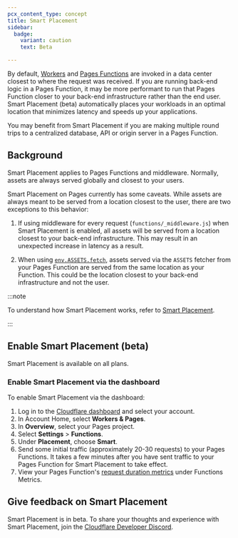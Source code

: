 ```yaml
---
pcx_content_type: concept
title: Smart Placement
sidebar:
  badge:
    variant: caution
    text: Beta

---
```


By default, [Workers](/workers/) and [Pages Functions](/pages/functions/) are invoked in a data center closest to where the request was received. If you are running back-end logic in a Pages Function, it may be more performant to run that Pages Function closer to your back-end infrastructure rather than the end user. Smart Placement (beta) automatically places your workloads in an optimal location that minimizes latency and speeds up your applications.

You may benefit from Smart Placement if you are making multiple round trips to a centralized database, API or origin server in a Pages Function.

## Background

Smart Placement applies to Pages Functions and middleware. Normally, assets are always served globally and closest to your users.

Smart Placement on Pages currently has some caveats. While assets are always meant to be served from a location closest to the user, there are two exceptions to this behavior:

1. If using middleware for every request (`functions/_middleware.js`) when Smart Placement is enabled, all assets will be served from a location closest to your back-end infrastructure. This may result in an unexpected increase in latency as a result.

2. When using [`env.ASSETS.fetch`](https://developers.cloudflare.com/pages/functions/advanced-mode/), assets served via the `ASSETS` fetcher from your Pages Function are served from the same location as your Function. This could be the location closest to your back-end infrastructure and not the user.

:::note


To understand how Smart Placement works, refer to [Smart Placement](/workers/configuration/smart-placement/).


:::

## Enable Smart Placement (beta)

Smart Placement is available on all plans.

### Enable Smart Placement via the dashboard

To enable Smart Placement via the dashboard:

1. Log in to the [Cloudflare dashboard](https://dash.cloudflare.com) and select your account.
2. In Account Home, select **Workers & Pages**.
3. In **Overview**, select your Pages project.
4. Select **Settings** > **Functions**.
5. Under **Placement**, choose **Smart**.
6. Send some initial traffic (approximately 20-30 requests) to your Pages Functions. It takes a few minutes after you have sent traffic to your Pages Function for Smart Placement to take effect.
7. View your Pages Function's [request duration metrics](/workers/observability/metrics-and-analytics/) under Functions Metrics.

## Give feedback on Smart Placement

Smart Placement is in beta. To share your thoughts and experience with Smart Placement, join the [Cloudflare Developer Discord](https://discord.cloudflare.com).
